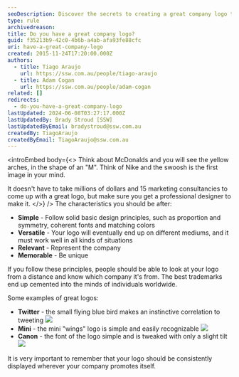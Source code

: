 ```yaml
---
seoDescription: Discover the secrets to creating a great company logo that's simple, versatile, and memorable.
type: rule
archivedreason:
title: Do you have a great company logo?
guid: f35213b9-42c0-4b6b-a4ab-afa93fe88cfc
uri: have-a-great-company-logo
created: 2015-11-24T17:20:00.000Z
authors:
  - title: Tiago Araujo
    url: https://ssw.com.au/people/tiago-araujo
  - title: Adam Cogan
    url: https://ssw.com.au/people/adam-cogan
related: []
redirects:
  - do-you-have-a-great-company-logo
lastUpdated: 2024-06-08T03:27:17.000Z
lastUpdatedBy: Brady Stroud [SSW]
lastUpdatedByEmail: bradystroud@ssw.com.au
createdBy: TiagoAraujo
createdByEmail: TiagoAraujo@ssw.com.au
---
```


<introEmbed
  body={<>
Think about McDonalds and you will see the yellow arches, in the shape of an "M". Think of Nike and the swoosh is the first image in your mind.

It doesn't have to take millions of dollars and 15 marketing consultancies to come up with a great logo, but make sure you get a professional designer to make it.
  </>}
/>
The characteristics you should be after:

- **Simple** - Follow solid basic design principles, such as proportion and symmetry, coherent fonts and matching colors
- **Versatile** - Your logo will eventually end up on different mediums, and it must work well in all kinds of situations
- **Relevant** - Represent the company
- **Memorable** - Be unique

If you follow these principles, people should be able to look at your logo from a distance and know which company it's from. The best trademarks end up cemented into the minds of individuals worldwide.

Some examples of great logos:

- **Twitter** - the small flying blue bird makes an instinctive correlation to tweeting
  ![](/uploads/rules/have-a-great-company-logo/twitterlogo.jpg)
- **Mini** - the mini "wings" logo is simple and easily recognizable
  ![](/uploads/rules/have-a-great-company-logo/mini-logo.jpg)
- **Canon** - the font of the logo simple and is tweaked with only a slight tilt
  ![](/uploads/rules/have-a-great-company-logo/canon-logo.jpg)

It is very important to remember that your logo should be consistently displayed wherever your company promotes itself.

